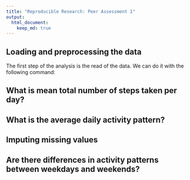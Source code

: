 ```yaml
---
title: "Reproducible Research: Peer Assessment 1"
output: 
  html_document:
    keep_md: true
---
```



## Loading and preprocessing the data
The first step of the analysis is the read of the data. We can do it with the following command:


## What is mean total number of steps taken per day?



## What is the average daily activity pattern?



## Imputing missing values



## Are there differences in activity patterns between weekdays and weekends?
